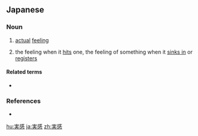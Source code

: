 ==Japanese==
{{ja-kanjitab|じつ|k1=じっ|かん|yomi=on}}

===Noun===
{{ja-noun|じっかん|kyu=實感}}

# [[actual]] [[feeling]]
#: {{ja-usex|嬉しいというのが実感だ|うれし.い と いう の が じっかん だ|What I really feel is happiness.}}
# the feeling when it [[hit]]s one, the feeling of something when it [[sink in|sinks in]] or [[register]]s
#: {{ja-usex|宝くじを当てたが、実感が湧かない。|たからくじ を あてた が、 '''じっかん''' が わかない。|It still hasn't really hit me yet that I actually won the lottery.}}

====Related terms====
* {{l|ja|現実感}}

===References===
* {{R:Shogakukan}}

[[hu:実感]]
[[ja:実感]]
[[zh:実感]]